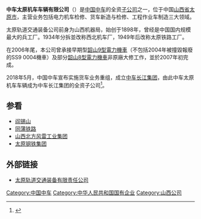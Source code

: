 {{coord|37.88696|112.47308|display=title}}
{{Infobox Company
| company_name        = 中车太原机车车辆有限公司
| company_name_en     = CRRC Taiyuan Co.,Ltd.
| company_logo        =
| company_type        = [[中國中央企業|中國中央企業]]
| company_slogan      = 
| market_information  = 
| abbreviated_name    = 
| foundation          = 
| location            = {{CHN}}[[山西省|山西省]][[太原市|太原市]]解放北路10号
| key_people      =  
| industry            = [[轨道交通|轨道交通]]裝備
| products          = 铁路机车维修、铁路车辆及零部件研发
| services            = 
| capital             = 
| revenue             = 
| operating_income    = 
| profit              = 
| total_asset         = 
| net_asset           = 
| market_value        = 
| num_employees       = 
| Net asset value     = 
| accounting_period   = 
| parent              = [[中车长江集团|中车长江集团有限公司]]
| divisions           = 
| major_shareholder   = 
| subsid              = 
| homepage            = http://www.crrcgc.cc/ty
| width               = 300px
}}
'''中车太原机车车辆有限公司'''（{{lang-en|CRRC Taiyuan Co.,Ltd.}}）是[[中国中车|中国中车]]的全资[[子公司|子公司]]之一，位于中国[[山西省|山西省]][[太原市|太原市]]，主营业务包括电力机车检修、货车新造与检修、工程作业车制造三大领域。

太原轨道交通装备公司前身为山西机器局，始创于1898年，曾经是中国国内规模最大的兵工厂。1934年分拆並改称西北机车厂，1949年后改称太原铁路工厂。

在2006年尾，本公司曾承接早期型[[韶山9型電力機車|韶山9型電力機車]]（不包括2004年被撞毀報廢的SS9 0004機車）及部分[[韶山8型電力機車|韶山8型電力機車]]非原廠大修工作，並於2007年初完成。

2018年5月，中国中车宣布实施货车业务重组，成立[[中车长江集团|中车长江集团]]，由此中车太原机车车辆成为中车长江集团的全资子公司<ref>{{Cite Web| url=http://finance.sina.com.cn/stock/s/2018-05-23/doc-ihawmauc1034976.shtml| title=中车长江集团在武汉成立 中国中车完成货车业务重组| accessdate=2018-05-28| archive-date=2020-11-05| archive-url=https://web.archive.org/web/20201105081949/http://finance.sina.com.cn/stock/s/2018-05-23/doc-ihawmauc1034976.shtml| dead-url=no}}</ref>。

== 参看 ==
{{Portal|鐵路|P train.svg}}
* [[阎锡山|阎锡山]]
* [[同蒲铁路|同蒲铁路]]
* [[山西北方风雷工业集团|山西北方风雷工业集团]]
* [[太原钢铁集团|太原钢铁集团]]

== 外部链接 ==
* [http://www.crrcgc.cc/ty 太原轨道交通装备有限责任公司] {{Wayback|url=http://www.crrcgc.cc/ty |date=20201027145001 }}

{{中国轨道交通装备企业}}

[[Category:中国中车|Category:中国中车]]
[[Category:中华人民共和国国有企业|Category:中华人民共和国国有企业]] 
[[Category:山西公司|Category:山西公司]]